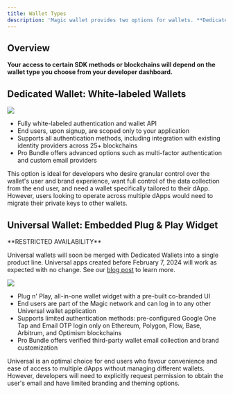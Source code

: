 ```yaml
---
title: Wallet Types
description: 'Magic wallet provides two options for wallets. **Dedicated** and **Universal**, each catering to distinct user preferences and application needs.'
---
```


## Overview

**Your access to certain SDK methods or blockchains will depend on the wallet type you choose from your developer dashboard.**

## Dedicated Wallet: White-labeled Wallets
<Frame>
  <img src="/images/MA_2-min.webp"/>
</Frame>

* Fully white-labeled authentication and wallet API
* End users, upon signup, are scoped only to your application
* Supports all authentication methods, including integration with existing identity providers across 25+ blockchains
* Pro Bundle offers advanced options such as multi-factor authentication and custom email providers

This option is ideal for developers who desire granular control over the wallet's user and brand experience, want full control of the data collection from the end user, and need a wallet specifically tailored to their dApp. However, users looking to operate across multiple dApps would need to migrate their private keys to other wallets.

## Universal Wallet: Embedded Plug & Play Widget

<Note>
**RESTRICTED AVAILABILITY**

Universal wallets will soon be merged with Dedicated Wallets into a single product line. Universal apps created before February 7, 2024 will work as expected with no change. See our [blog post](https://magic.link/posts/unifyingwaas) to learn more.
</Note>
<Frame>
  <img src="/images/MC_2-min.png"/>
</Frame>

* Plug n' Play, all-in-one wallet widget with a pre-built co-branded UI
* End users are part of the Magic network and can log in to any other Universal wallet application
* Supports limited authentication methods: pre-configured Google One Tap and Email OTP login only on Ethereum, Polygon, Flow, Base, Arbitrum, and Optimism blockchains
* Pro Bundle offers verified third-party wallet email collection and brand customization

Universal is an optimal choice for end users who favour convenience and ease of access to multiple dApps without managing different wallets. However, developers will need to explicitly request permission to obtain the user's email and have limited branding and theming options.

